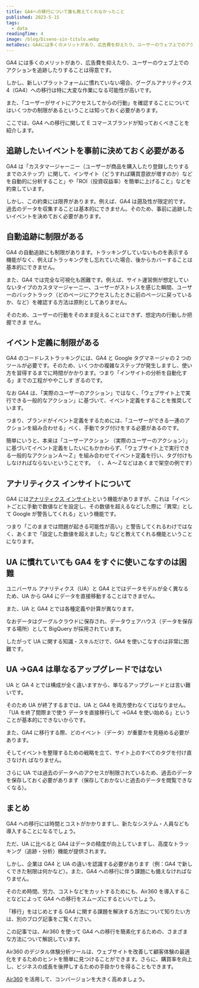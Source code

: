```yaml
---
title: GA4への移行について誰も教えてくれなかったこと
published: 2023-5-15
tags:
  - data
readingTime: 4
image: /blog/Diseno-sin-titulo.webp
metaDesc: GA4には多くのメリットがあり、広告費を抑えたり、ユーザーのウェブ上でのアクションを追跡したりすることは得意です。しかし、新しいプラットフォームに慣れていない場合、グーグルアナリティクス4（GA4）への移行は特に大変な作業になる可能性が高いです。
---
```


GA4 には多くのメリットがあり、広告費を抑えたり、ユーザーのウェブ上でのアクションを追跡したりすることは得意です。

しかし、新しいプラットフォームに慣れていない場合、グーグルアナリティクス 4（GA4）への移行は特に大変な作業になる可能性が高いです。

また、「ユーザーがサイトにアクセスしてからの行動」を確認することについてはいくつかの制限があるということは知っておく必要があります。

ここでは、GA4 への移行に関して E コマースブランドが知っておくべきことを紹介します。

## 追跡したいイベントを事前に決めておく必要がある

GA4 は「カスタマージャーニー（ユーザーが商品を購入したり登録したりするまでのステップ）に関して、インサイト（どうすれば購買意欲が増すのか）などを自動的に分析すること」や「ROI（投資収益率）を簡単に上げること」などを約束しています。

しかし、この約束には限界があります。例えば、GA4 は遡及性が限定的です。過去のデータを収集することは基本的にできません。そのため、事前に追跡したいイベントを決めておく必要があります。

## 自動追跡に制限がある

GA4 の自動追跡にも制限があります。トラッキングしていないものを表示する機能がなく、例えばトラッキングをし忘れていた場合、後からカバーすることは基本的にできません。

また、GA4 では完全な可視化も困難です。例えば、サイト運営側が想定していないタイプのカスタマージャーニー、ユーザーがストレスを感じた瞬間、ユーザーのバックトラック（どのページにアクセスしたときに前のページに戻っているか、など）を確認する方法は原則としてありません。

そのため、ユーザーの行動をそのまま捉えることはできず、想定内の行動しか把握できま
せん。

## イベント定義に制限がある

GA4 のコードレストラッキングには、GA4 と Google タグマネージャの 2 つのツールが必要です。そのため、いくつかの複雑なステップが発生しますし、使い方を習得するまでに時間がかかります。つまり「インサイトの分析を自動化する」までの工程がややこしす
ぎるのです。

なお GA4 は、「実際のユーザーのアクション」ではなく、「ウェブサイト上で実行できる一般的なアクション」に基づいて、イベント定義をすることを推奨しています。

つまり、ブランドがイベント定義をするためには、「ユーザーができる一連のアクションを組み合わせる」べく、手動でタグ付けをする必要があるのです。

簡単にいうと、本来は「ユーザーアクション （実際のユーザーのアクション）」に基づいてイベント定義をしたいにもかかわらず、「ウェブサイト上で実行できる一般的なアクションＡ～Ｚ」を組み合わせてイベント定義を行い、タグ付けもしなければならないということです。
（ 、Ａ～Ｚなどはあくまで架空の例です）

## アナリティクス インサイトについて

GA4 には[アナリティクス インサイト](https://support.google.com/analytics/answer/9443595?hl=ja)という機能がありますが、これは「イベントごとに手動で数値などを設定し、その数値を超えるなどした際に『異常』として Google が警告してくれる」という機能です。

つまり「このままでは問題が起きる可能性が高い」と警告してくれるわけではなく、あくまで「設定した数値を超えました」などと教えてくれる機能ということになります。

## UA に慣れていても GA4 をすぐに使いこなすのは困難

ユニバーサル アナリティクス（UA）と GA4 とではデータモデルが全く異なるため、UA から GA4 にデータを直接移動することはできません。

また、UA と GA4 とでは各種定義や計算が異なります。

なおデータはグーグルクラウドに保存され、データウェアハウス（データを保存する場所）として BigQuery が採用されています。

したがって UA に関する知識・スキルだけで、GA4 を使いこなすのは非常に困難です。

## UA →GA4 は単なるアップグレードではない

UA と GA 4 とでは構成が全く違いますから、単なるアップグレードとは言い難いです。

そのため UA が終了するまでは、UA と GA4 を両方使わなくてはなりません。「UA を終了間際まで使う データを直接移行して →GA4 を使い始める」ということが基本的にできないからです。

また、GA4 に移行する際、どのイベント（データ）が重要かを見極める必要があります。

そしてイベントを整理するための戦略を立て、サイト上のすべてのタグを付け直さなけれ
ばなりません。

さらに UA では過去のデータへのアクセスが制限されているため、過去のデータを保存しておく必要があります（保存しておかないと過去のデータを閲覧できなくなる）。

## まとめ

GA4 への移行には時間とコストがかかりますし、新たなシステム・人員なども導入することになるでしょう。

ただ、UA に比べると GA4 はデータの精度が向上していますし、高度なトラッキング（追跡・分析）機能が提供されます。

しかし、企業は GA4 と UA の違いを認識する必要があります（例：GA4 で新しくできた制限は何かなど）。また、GA4 への移行に伴う課題にも備えなければなりません。

そのため時間、労力、コストなどをカットするためにも、Air360 を導入することなどによって GA4 への移行をスムーズにするといいでしょう。

「移行」をはじめとする GA4 に関する課題を解決する方法について知りたい方は、別のブログ記事をご覧ください。

<BlogInnerCardWrapper title='GA4 とは？GA4 への移行に伴う 7 つの課題とそれを避ける方法' src='/blog/migrate-GA4.jpeg' slug='/blog/migrating-to-googles-ga4-7-headaches-and-how-to-avoid-them/' />

この記事では、Air360 を使って GA4 への移行を簡素化するための、さまざまな方法について解説しています。

Air360 のデジタル体験分析ツールは、ウェブサイトを改善して顧客体験の最適化をするためのヒントを簡単に見つけることができます。さらに、購買率を向上し、ビジネスの成長を後押しするための手掛かりを得ることもできます。

[Air360](/ja/request-demo/) を活用して、コンバージョンを大きく高めましょう。
